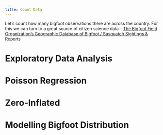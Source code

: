 ```yaml
---
title: Count Data
---
```



Let's count how many bigfoot observations there are across the country. 
For this we can turn to a great source of citizen science data - [The Bigfoot Field Organization's Geographic Database of Bigfoot / Sasquatch Sightings & Reports](https://www.bfro.net/gdb/)

# Exploratory Data Analysis


# Poisson Regression


# Zero-Inflated


# Modelling Bigfoot Distribution